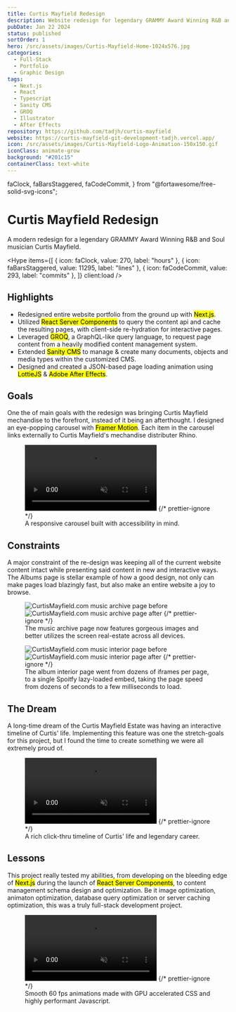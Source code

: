 ```yaml
---
title: Curtis Mayfield Redesign
description: Website redesign for legendary GRAMMY Award Winning R&B and Soul musician Curtis Mayfield.
pubDate: Jan 22 2024
status: published
sortOrder: 1
hero: /src/assets/images/Curtis-Mayfield-Home-1024x576.jpg
categories:
  - Full-Stack
  - Portfolio
  - Graphic Design
tags:
  - Next.js
  - React
  - Typescript
  - Sanity CMS
  - GROQ
  - Illustrator
  - After Effects
repository: https://github.com/tadjh/curtis-mayfield
website: https://curtis-mayfield-git-development-tadjh.vercel.app/
icon: /src/assets/images/Curtis-Mayfield-Logo-Animation-150x150.gif
iconClass: animate-grow
background: "#201c15"
containerClass: text-white
---
```


  faClock,
  faBarsStaggered,
  faCodeCommit,
} from "@fortawesome/free-solid-svg-icons";

# Curtis Mayfield Redesign

A modern redesign for a legendary GRAMMY Award Winning R&B and Soul musician Curtis Mayfield.

<Hype
  items={[
    { icon: faClock, value: 270, label: "hours" },
    { icon: faBarsStaggered, value: 11295, label: "lines" },
    { icon: faCodeCommit, value: 293, label: "commits" },
  ]}
  client:load
/>

## Highlights

- Redesigned entire website portfolio from the ground up with <mark>Next.js</mark>.
- Utilized <mark>React Server Components</mark> to query the content api and cache the resulting pages, with client-side re-hydration for interactive pages.
- Leveraged <mark>GROQ</mark>, a GraphQL-like query language, to request page content from a heavily modified content management system.
- Extended <mark>Sanity CMS</mark> to manage & create many documents, objects and media types within the customized CMS.
- Designed and created a JSON-based page loading animation using <mark>LottieJS</mark> & <mark>Adobe After Effects</mark>.

## Goals

One the of main goals with the redesign was bringing Curtis Mayfield mechandise to the forefront, instead of it being an afterthought. I designed an eye-popping carousel with <mark>Framer Motion</mark>. Each item in the carousel links externally to Curtis Mayfield's mechandise distributer Rhino.

<figure>
  <video autoPlay muted loop class="animate-fadeInView">
    <source src={merchCarousel} type="video/mp4" />
  </video>
  {/* prettier-ignore */}
  <figcaption>A responsive carousel built with accessibility in mind.</figcaption>
</figure>

## Constraints

A major constraint of the re-design was keeping all of the current website content intact while presenting said content in new and interactive ways. The Albums page is stellar example of how a good design, not only can make pages load blazingly fast, but also make an entire website a joy to browse.

<figure>
  <BeforeAfter client:load>
    <Image
      src={musicArchiveBefore}
      alt="CurtisMayfield.com music archive page before"
      slot="before"
    />
    <Image
      src={musicArchive}
      alt="CurtisMayfield.com music archive page after"
      slot="after"
    />
  </BeforeAfter>
  {/* prettier-ignore */}
  <figcaption>The music archive page now features gorgeous images and better utilizes the screen real-estate across all devices.</figcaption>
</figure>

<figure>
  <BeforeAfter client:load>
    <Image
      src={musicSingleBefore}
      alt="CurtisMayfield.com music interior page before"
      slot="before"
    />
    <Image
      src={musicSingle}
      alt="CurtisMayfield.com music interior page after"
      slot="after"
    />
  </BeforeAfter>
  {/* prettier-ignore */}
  <figcaption>The album interior page went from dozens of iframes per page, to a single Spoitfy lazy-loaded embed, taking the page speed from dozens of seconds to a few milliseconds to load.</figcaption>
</figure>

## The Dream

A long-time dream of the Curtis Mayfield Estate was having an interactive timeline of Curtis' life. Implementing this feature was one the stretch-goals for this project, but I found the time to create something we were all extremely proud of.

<figure>
  <video autoPlay muted loop class="animate-fadeInView">
    <source src={timelineVideo} type="video/mp4" />
  </video>
  {/* prettier-ignore */}
  <figcaption>A rich click-thru timeline of Curtis' life and legendary career.</figcaption>
</figure>

## Lessons

This project really tested my abilities, from developing on the bleeding edge of <mark>Next.js</mark> during the launch of <mark>React Server Components</mark>, to content management schema design and optimization. Be it image optimization, animaton optimization, database query optimization or server caching optimization, this was a truly full-stack development project.

<figure>
  <video autoPlay muted loop class="animate-fadeInView">
    <source src={animationsVideo} type="video/mp4" />
  </video>
  {/* prettier-ignore */}
  <figcaption>Smooth 60 fps animations made with GPU accelerated CSS and highly performant Javascript.</figcaption>
</figure>
